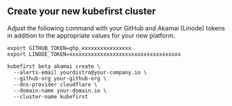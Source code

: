 
## Create your new kubefirst cluster

Adjust the following command with your GitHub and Akamai (Linode) tokens in addition to the appropriate values for your new platform.

```shell
export GITHUB_TOKEN=ghp_xxxxxxxxxxxxxxxx
export LINODE_TOKEN=xxxxxxxxxxxxxxxxxxxxxxxxxxxxxxxxxxxx

kubefirst beta akamai create \
  --alerts-email yourdistro@your-company.io \
  --github-org your-github-org \
  --dns-provider cloudflare \
  --domain-name your-domain.io \
  --cluster-name kubefirst
```

<CloudflareDNS />
